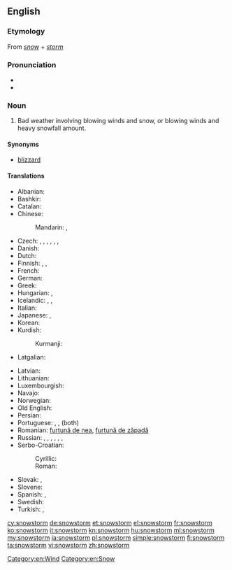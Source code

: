 ==English==

===Etymology===
From ''[[snow]]'' + ''[[storm]]''

===Pronunciation===
* {{IPA|/ˈsnəʊstɔːm/}}
* {{audio|en-us-snowstorm.ogg|Audio (US)}}

===Noun===
{{en-noun}}

# Bad weather involving blowing winds and snow, or blowing winds and heavy snowfall amount.

====Synonyms====
* [[blizzard]]

====Translations====
{{trans-top|bad weather involving blowing winds and snow}}
* Albanian: {{t-|sq|stuhi dëbore}}
* Bashkir: {{tø|ba|буран|tr=buran|sc=Cyrl}}
* Catalan: {{t+|ca|nevada}}
* Chinese:
*: Mandarin: {{t|cmn|暴風雪|sc=Hani}}, {{t+|cmn|暴风雪|tr=bàofēngxuě|sc=Hani}}
* Czech: {{t+|cs|blizard|m}}, {{t-|cs|sněhová bouře|f}}, {{t-|cs|sněhová vichřice|f}}, {{t-|cs|vánice|f}}, {{t+|cs|metelice|f}}, {{t-|cs|fujavice|f}}, {{t-|cs|chumelenice|f}}
* Danish: {{t+|da|snestorm|c}}
* Dutch: {{t+|nl|sneeuwstorm|m}}
* Finnish: {{t+|fi|myräkkä}}, {{t+|fi|lumimyrsky}}, {{t+|fi|pyry}}
* French: {{t+|fr|tempête de neige|f}}
* German: {{t+|de|Schneesturm|m}}
* Greek: {{t+|el|χιονοθύελλα|f|tr=chionothýella}}
* Hungarian: {{t+|hu|hóvihar}}, {{t-|hu|hóförgeteg}}
* Icelandic: {{t-|is|snjóstormur|m}}, {{t-|is|stórhríð|f}}, {{t+|is|kafaldsbylur|m}}
* Italian: {{t-|it|bufera di neve|f}}
* Japanese: {{t+|ja|暴風雪|tr=ぼうふうせつ, bōfūsetsu|sc=Jpan}}, {{t-|ja|吹雪|tr=ふぶき, fubuki|sc=Jpan}}
* Korean: {{t+|ko|눈보라|tr=nunbora|sc=Kore}}
* Kurdish:
*: Kurmanji: {{t+|ku|pûk}} {{f}}
* Latgalian: {{tø|ltg|viejputnis}}
{{trans-mid}}
* Latvian: {{t-|lv|putenis}}
* Lithuanian: {{t-|lt|pūga|f}}
* Luxembourgish: {{t-|lb|Schnéistuerm|m}}
* Navajo: {{tø|nv|chííl}}
* Norwegian: {{t+|no|snøstorm}}
* Old English: {{t-|ang|hriþ|alt=hrīþ}}
* Persian: {{t+|fa|بوران|tr=burân|sc=fa-Arab}}
* Portuguese: {{t+|pt|nevasca|f}} {{qualifier|Brazil}}, {{t-|pt|nevão|m}} {{qualifier|Portugal}}, {{t-|pt|tempestade de neve|f}} (both)
* Romanian: [[furtună de nea]], [[furtună de zăpadă]]
* Russian: {{t+|ru|метель|f|tr=metélʹ|sc=Cyrl}}, {{t+|ru|пурга|f|tr=purgá|sc=Cyrl}}, {{t-|ru|вьюгa|f|tr=vʹjúga|sc=Cyrl}}, {{t-|ru|бурaн|m|tr=burán|sc=Cyrl}}, {{t-|ru|снежная буря|f|tr=snéžnaja búrja|sc=Cyrl}}, {{t-|ru|снеговая буря|f|tr=snegovája búrja|sc=Cyrl}}, {{t-|ru|снежный вихрь|m|tr=snéžnyj vixrʹ|sc=Cyrl}}
* Serbo-Croatian:
*: Cyrillic: {{t-|sh|мећава|f|alt=мѐћава|sc=Cyrl}}
*: Roman: {{t-|sh|mećava|f|alt=mèćava}}
* Slovak: {{t-|sk|snehová búrka|f}}, {{t-|sk|fujavica|f}}
* Slovene: {{t-|sl|snežni vihar|m}}
* Spanish: {{t+|es|nevada}}, {{t-|es|nevasca}}
* Swedish: {{t+|sv|snöstorm}}
* Turkish: {{t+|tr|tipi}},  {{t-|tr|kar fırtınası}}
{{trans-bottom}}

[[Category:en:Wind]]
[[Category:en:Snow]]

[[cy:snowstorm]]
[[de:snowstorm]]
[[et:snowstorm]]
[[el:snowstorm]]
[[fr:snowstorm]]
[[ko:snowstorm]]
[[it:snowstorm]]
[[kn:snowstorm]]
[[hu:snowstorm]]
[[ml:snowstorm]]
[[my:snowstorm]]
[[ja:snowstorm]]
[[pl:snowstorm]]
[[simple:snowstorm]]
[[fi:snowstorm]]
[[ta:snowstorm]]
[[vi:snowstorm]]
[[zh:snowstorm]]